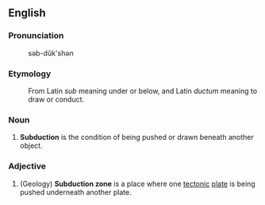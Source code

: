 ==English==

=== Pronunciation ===
:səb-dŭk'shən

=== Etymology ===
:From Latin ''sub'' meaning under or below, and Latin ''ductum'' meaning to draw or conduct.

=== Noun ===
#'''Subduction''' is the condition of being pushed or drawn beneath another object.

=== Adjective ===
#(Geology) '''Subduction zone''' is a place where one [[tectonics|tectonic]] [[plate]] is being pushed underneath another plate.